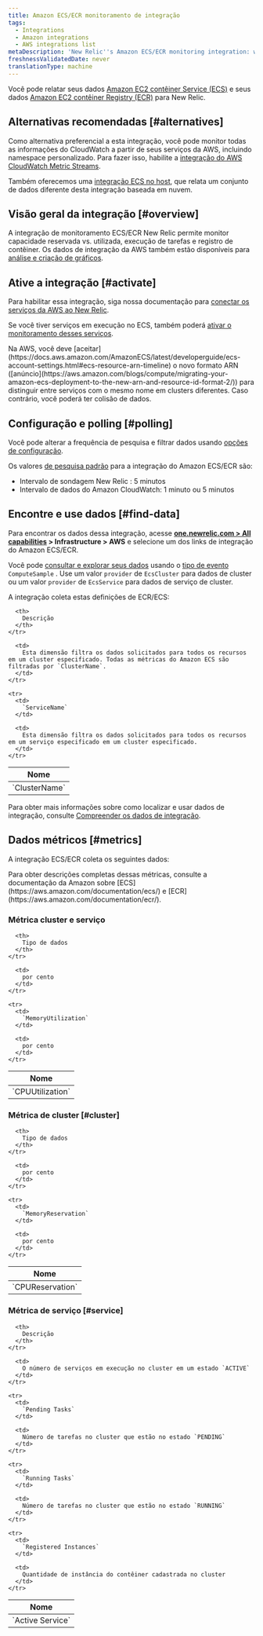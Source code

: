 ```yaml
---
title: Amazon ECS/ECR monitoramento de integração
tags:
  - Integrations
  - Amazon integrations
  - AWS integrations list
metaDescription: 'New Relic''s Amazon ECS/ECR monitoring integration: what data it reports, and how to enable it.'
freshnessValidatedDate: never
translationType: machine
---
```


Você pode relatar seus dados [Amazon EC2 contêiner Service (ECS)](https://aws.amazon.com/documentation/ecs/) e seus dados [Amazon EC2 contêiner Registry (ECR)](http://docs.aws.amazon.com/AmazonECR/latest/userguide/Registries.html) para New Relic.

## Alternativas recomendadas [#alternatives]

Como alternativa preferencial a esta integração, você pode monitor todas as informações do CloudWatch a partir de seus serviços da AWS, incluindo namespace personalizado. Para fazer isso, habilite a [integração do AWS CloudWatch Metric Streams](/docs/infrastructure/amazon-integrations/aws-integrations-list/aws-metric-stream).

Também oferecemos uma [integração ECS no host](/docs/integrations/elastic-container-service-integration/get-started/introduction-amazon-ecs-integration), que relata um conjunto de dados diferente desta integração baseada em nuvem.

## Visão geral da integração [#overview]

A integração de monitoramento ECS/ECR New Relic permite monitor capacidade reservada vs. utilizada, execução de tarefas e registro de contêiner. Os dados de integração da AWS também estão disponíveis para [análise e criação de gráficos](/docs/infrastructure/infrastructure-integrations/getting-started/connect-aws-integrations-infrastructure#insights).

## Ative a integração [#activate]

Para habilitar essa integração, siga nossa documentação para [conectar os serviços da AWS ao New Relic](/docs/infrastructure/infrastructure-integrations/getting-started/connect-aws-integrations-infrastructure).

Se você tiver serviços em execução no ECS, também poderá [ativar o monitoramento desses serviços](/docs/integrations/host-integrations/host-integrations-list/monitor-services-running-amazon-ecs).

<Callout variant="important">
  Na AWS, você deve [aceitar](https://docs.aws.amazon.com/AmazonECS/latest/developerguide/ecs-account-settings.html#ecs-resource-arn-timeline) o novo formato ARN ([anúncio](https://aws.amazon.com/blogs/compute/migrating-your-amazon-ecs-deployment-to-the-new-arn-and-resource-id-format-2/)) para distinguir entre serviços com o mesmo nome em clusters diferentes. Caso contrário, você poderá ter colisão de dados.
</Callout>

## Configuração e polling [#polling]

Você pode alterar a frequência de pesquisa e filtrar dados usando [opções de configuração](/docs/integrations/new-relic-integrations/getting-started/configure-polling-frequency-data-collection-cloud-integrations).

Os valores [de pesquisa padrão](/docs/infrastructure/amazon-integrations/aws-integrations-list/aws-polling-intervals-infrastructure-integrations) para a integração do Amazon ECS/ECR são:

* Intervalo de sondagem New Relic : 5 minutos
* Intervalo de dados do Amazon CloudWatch: 1 minuto ou 5 minutos

## Encontre e use dados [#find-data]

Para encontrar os dados dessa integração, acesse <DNT>**[one.newrelic.com > All capabilities](https://one.newrelic.com/all-capabilities) > Infrastructure > AWS**</DNT> e selecione um dos links de integração do Amazon ECS/ECR.

Você pode [consultar e explorar seus dados](/docs/using-new-relic/data/understand-data/query-new-relic-data) usando o [tipo de evento](/docs/data-apis/understand-data/new-relic-data-types/#event-data) `ComputeSample` . Use um valor `provider` de `EcsCluster` para dados de cluster ou um valor `provider` de `EcsService` para dados de serviço de cluster.

A integração coleta estas definições de ECR/ECS:

<table>
  <thead>
    <tr>
      <th style={{ width: "240px" }}>
        Nome
      </th>

      <th>
        Descrição
      </th>
    </tr>
  </thead>

  <tbody>
    <tr>
      <td>
        `ClusterName`
      </td>

      <td>
        Esta dimensão filtra os dados solicitados para todos os recursos em um cluster especificado. Todas as métricas do Amazon ECS são filtradas por `ClusterName`.
      </td>
    </tr>

    <tr>
      <td>
        `ServiceName`
      </td>

      <td>
        Esta dimensão filtra os dados solicitados para todos os recursos em um serviço especificado em um cluster especificado.
      </td>
    </tr>
  </tbody>
</table>

Para obter mais informações sobre como localizar e usar dados de integração, consulte [Compreender os dados de integração](/docs/infrastructure/integrations/find-use-infrastructure-integration-data).

## Dados métricos [#metrics]

A integração ECS/ECR coleta os seguintes dados:

<Callout variant="tip">
  Para obter descrições completas dessas métricas, consulte a documentação da Amazon sobre [ECS](https://aws.amazon.com/documentation/ecs/) e [ECR](https://aws.amazon.com/documentation/ecr/).
</Callout>

### Métrica cluster e serviço

<table>
  <thead>
    <tr>
      <th style={{ width: "285" }}>
        Nome
      </th>

      <th>
        Tipo de dados
      </th>
    </tr>
  </thead>

  <tbody>
    <tr>
      <td>
        `CPUUtilization`
      </td>

      <td>
        por cento
      </td>
    </tr>

    <tr>
      <td>
        `MemoryUtilization`
      </td>

      <td>
        por cento
      </td>
    </tr>
  </tbody>
</table>

### Métrica de cluster [#cluster]

<table>
  <thead>
    <tr>
      <th style={{ width: "285" }}>
        Nome
      </th>

      <th>
        Tipo de dados
      </th>
    </tr>
  </thead>

  <tbody>
    <tr>
      <td>
        `CPUReservation`
      </td>

      <td>
        por cento
      </td>
    </tr>

    <tr>
      <td>
        `MemoryReservation`
      </td>

      <td>
        por cento
      </td>
    </tr>
  </tbody>
</table>

### Métrica de serviço [#service]

<table>
  <thead>
    <tr>
      <th style={{ width: "285" }}>
        Nome
      </th>

      <th>
        Descrição
      </th>
    </tr>
  </thead>

  <tbody>
    <tr>
      <td>
        `Active Service`
      </td>

      <td>
        O número de serviços em execução no cluster em um estado `ACTIVE`
      </td>
    </tr>

    <tr>
      <td>
        `Pending Tasks`
      </td>

      <td>
        Número de tarefas no cluster que estão no estado `PENDING`
      </td>
    </tr>

    <tr>
      <td>
        `Running Tasks`
      </td>

      <td>
        Número de tarefas no cluster que estão no estado `RUNNING`
      </td>
    </tr>

    <tr>
      <td>
        `Registered Instances`
      </td>

      <td>
        Quantidade de instância do contêiner cadastrada no cluster
      </td>
    </tr>
  </tbody>
</table>
